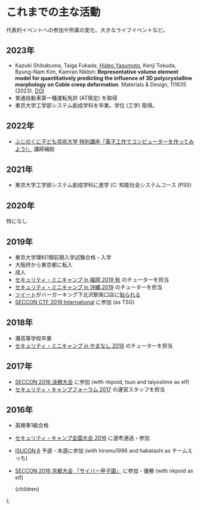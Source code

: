 
# これまでの主な活動

代表的イベントへの参加や所属の変化、大きなライフイベントなど。

## 2023年

* Kazuki Shibabuma, Taiga Fukada, <u>Hideo Yasumoto</u>, Kenji Tokuda, Byung-Nam Kim, Kamran Nikbin: **Representative volume element model for quantitatively predicting the influence of 3D polycrystalline morphology on Coble creep deformation**. Materials & Design, 111635 (2023). [DOI](https://doi.org/10.1016/j.matdes.2023.111635)
* 普通自動車第一種運転免許 (AT限定) を取得
* 東京大学工学部システム創成学科を卒業。学位 (工学) 取得。

## 2022年

* [ふじのくに子ども芸術大学 特別講座「電子工作でコンピューターを作ってみよう!」](https://www.fkac.jp/kouza2022/detail.html?id=nw1651114807) 講師補助

## 2021年

* 東京大学工学部システム創成学科に進学 (C: 知能社会システムコース (PSI))

## 2020年

特になし

## 2019年

* 東京大学理科1類前期入学試験合格・入学
* 大阪府から東京都に転入
* 成人
* [セキュリティ・ミニキャンプ in 福岡 2019 秋](https://www.security-camp.or.jp/minicamp/fukuoka2019a.html) のチューターを担当
* [セキュリティ・ミニキャンプ in 沖縄 2019](https://www.security-camp.or.jp/minicamp/okinawa2019.html) のチューターを担当
* [ツイート](https://twitter.com/hideo54/status/1130030449638559744)がバーガーキング下北沢駅南口店に[貼られる](https://twitter.com/hideo54/status/1204218275233558528)
* [SECCON CTF 2019 International](https://www.seccon.jp/2019/akihabara/#ctf) に参加 (as TSG)

## 2018年

* 灘高等学校卒業
* [セキュリティ・ミニキャンプ in やまなし 2018](https://www.security-camp.or.jp/minicamp/yamanashi2018.html) のチューターを担当

## 2017年
* [SECCON 2016 決勝大会](http://2016.seccon.jp/news/#140) に参加 (with nkpoid, tsun and taiyoslime as elf)
* [セキュリティ・キャンプフォーラム 2017](https://www.ipa.go.jp/jinzai/camp/2016/forum2017.html) の運営スタッフを担当

## 2016年

* 英検準1級合格
* [セキュリティ・キャンプ全国大会 2016](https://www.ipa.go.jp/jinzai/camp/2016/zenkoku2016.html) に選考通過・参加
* [ISUCON 6](http://isucon.net/archives/48465737.html) 予選・本選に参加 (with hiromu1996 and hakatashi as チームえっち)
* [SECCON 2016 京都大会 「サイバー甲子園」](http://2016.seccon.jp/news/#121) に参加・優勝 (with nkpoid as elf)

    <Layout title='活動 | hideo54.com'>
        {children}
    </Layout>
);
